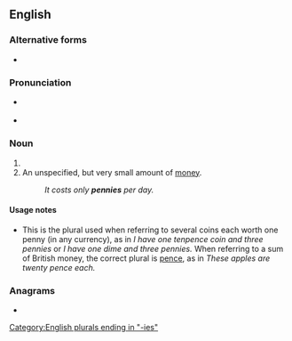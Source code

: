 ==English==

===Alternative forms===
* {{l|en|penies}} {{qualifier|obsolete}}

===Pronunciation===
* {{a|RP}} {{IPA|/ˈpɛnɪz/|lang=en}}
* {{a|UK|US}} {{IPA|/ˈpɛn.iːz/|lang=en}}

===Noun===
{{head|en|noun plural form|g=p}}

# {{plural of|penny|lang=en}}
# An unspecified, but very small amount of [[money]].
#: ''It costs only '''pennies''' per day.''

====Usage notes====
* This is the plural used when referring to several coins each worth one penny (in any currency), as in ''I have one tenpence coin and three pennies'' or ''I have one dime and three pennies.'' When referring to a sum of British money, the correct plural is [[pence]], as in ''These apples are twenty pence each.''

===Anagrams===
* {{l|en|pinenes}}

[[Category:English plurals ending in "-ies"]]